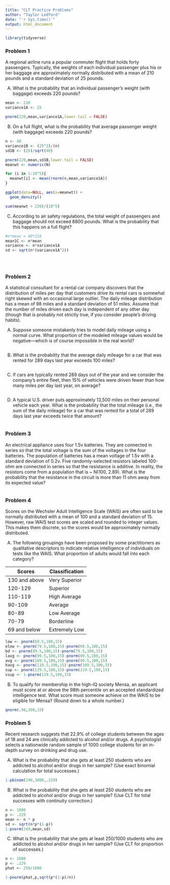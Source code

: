 ```yaml
---
title: "CLT Practice Problems"
author: "Taylor Ledford"
date: "`r Sys.time()`"
output: html_document
---
```


```r
library(tidyverse)
```

### Problem 1

A regional airline runs a popular commuter flight that holds forty passengers. Typically, the weights of each individual passenger plus his or her baggage are approximately normally distributed with a mean of 210 pounds and a standard deviation of 25 pounds.

A) What is the probability that an individual passenger's weight (with baggage) exceeds 220 pounds?

```r
mean <- 210
variance1A <- 25

pnorm(220,mean,variance1A,lower.tail = FALSE)
```

B) On a full flight, what is the probability that average passenger weight (with baggage) exceeds 220 pounds?

```r
n <- 40
variance1B <- (25^2)/(n)
sd1B <- (25)/sqrt(40)

pnorm(220,mean,sd1B,lower.tail = FALSE)
meanwt <- numeric(N)

for (i in 1:10^5){
  meanwt[i] <- mean(rnorm(n,mean,variance1A))
}

ggplot(data=NULL, aes(x=meanwt)) +
  geom_density()

sum(meanwt > 220)/(10^5)
```

C) According to air safety regulations, the total weight of passengers and baggage should not exceed 8800 pounds. What is the probability that this happens on a full flight?

```r
#n*mean = 40*210
mean1C <- n*mean
variance <- n*variance1A
sd <- sqrt(n*(variance1A^2))





```


### Problem 2

A statistical consultant for a rental car company discovers that the distribution of miles per day that customers drive its rental cars is somewhat right skewed with an occasional large outlier. The daily mileage distribution has a mean of 98 miles and a standard deviation of 51 miles. Assume that the number of miles driven each day is independent of any other day (though that is probably not strictly true, if you consider people's driving habits).

A) Suppose someone mistakenly tries to model daily mileage using a normal curve. What proportion of the modeled mileage values would be negative—which is of course impossible in the real world?

```r

```

B) What is the probability that the average daily mileage for a car that was rented for 289 days last year exceeds 100 miles?

```r

```

C) If cars are typically rented 289 days out of the year and we consider the company's entire fleet, then 15% of vehicles were driven fewer than how many miles per day last year, on average?

```r

```


D) A typical U.S. driver puts approximately 13,500 miles on their personal vehicle each year. What is the probability that the total mileage (i.e., the sum of the daily mileage) for a car that was rented for a total of 289 days last year exceeds twice that amount?

```r

```


### Problem 3

An electrical appliance uses four 1.5v batteries. They are connected in series so that the total voltage is the sum of the voltages in the four batteries. The population of batteries has a mean voltage of 1.5v with a standard deviation of 0.2v. Five randomly-selected resistors labeled 100-ohm are connected in series so that the resistance is additive. In reality, the resistors come from a population that is ~ N(100, 2.89). What is the probability that the resistance in the circuit is more than 11 ohm away from its expected value?

```r

```


### Problem 4

Scores on the Wechsler Adult Intelligence Scale (WAIS) are often said to be normally distributed with a mean of 100 and a standard deviation of 15. However, raw WAIS test scores are scaled and rounded to integer values. This makes them discrete, so the scores would be approximately normally distributed.

A) The following groupings have been proposed by some practitioners as qualitative descriptors to indicate relative intelligence of individuals on tests like the WAIS. What proportion of adults would fall into each category?

| Scores        | Classification |
|---------------|----------------|
| 130 and above |  Very Superior |
| 120-129       |       Superior |
| 110-119       |   High Average |
| 90-109        | Average        |
| 80-89         | Low Average    |
| 70-79         | Borderline     |
| 69 and below  | Extremely Low  |

```r
low <- pnorm(69.5,100,15)
elow <- pnorm(79.5,100,15)-pnorm(69.5,100,15)
bd <- pnorm(89.5,100,15)-pnorm(79.5,100,15)
lavg <- pnorm(99.5,100,15)-pnorm(89.5,100,15)
avg <- pnorm(109.5,100,15)-pnorm(99.5,100,15)
havg <- pnorm(119.5,100,15)-pnorm(109.5,100,15)
sup <- pnorm(129.5,100,15)-pnorm(119.5,100,15)
vsup <- 1-pnorm(129.5,100,15)


```

B) To qualify for membership in the high-IQ society Mensa, an applicant must score at or above the 98th percentile on an accepted standardized intelligence test. What score must someone achieve on the WAIS to be eligible for Mensa? (Round down to a whole number.)

```r
qnorm(.98,100,15)
```


### Problem 5

Recent research suggests that 22.9% of college students between the ages of 18 and 24 are clinically addicted to alcohol and/or drugs. A psychologist selects a nationwide random sample of 1000 college students for an in-depth survey on drinking and drug use. 

A) What is the probability that she gets at least 250 students who are addicted to alcohol and/or drugs in her sample? (Use exact binomial calculation for total successes.)

```r
1-pbinom(249,1000,.229)
```

B) What is the probability that she gets at least 250 students who are addicted to alcohol and/or drugs in her sample? (Use CLT for total successes with continuity correction.)

```r
n <- 1000
p <- .229
mean <- n * p
sd <- sqrt(n*p*(1-p))
1-pnorm(249,mean,sd)
```

C) What is the probability that she gets at least 250/1000 students who are addicted to alcohol and/or drugs in her sample? (Use CLT for proportion of successes.)

```r
n <- 1000
p <- .229
phat <- 250/1000

1-pnorm(phat,p,sqrt(p*(1-p)/n))
```